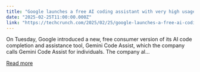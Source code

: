 ```yaml
---
title: "Google launches a free AI coding assistant with very high usage caps"
date: "2025-02-25T11:00:00.000Z"
link: "https://techcrunch.com/2025/02/25/google-launches-a-free-ai-coding-assistant-with-very-high-usage-caps/"
---
```


On Tuesday, Google introduced a new, free consumer version of its AI code completion and assistance tool, Gemini Code Assist, which the company calls Gemini Code Assist for individuals. The company al...

[Read more](https://techcrunch.com/2025/02/25/google-launches-a-free-ai-coding-assistant-with-very-high-usage-caps/)
